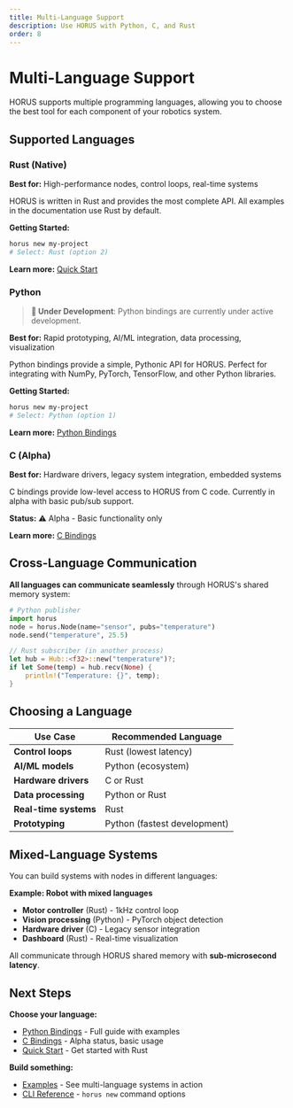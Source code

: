 ```yaml
---
title: Multi-Language Support
description: Use HORUS with Python, C, and Rust
order: 8
---
```


# Multi-Language Support

HORUS supports multiple programming languages, allowing you to choose the best tool for each component of your robotics system.

## Supported Languages

### Rust (Native)

**Best for:** High-performance nodes, control loops, real-time systems

HORUS is written in Rust and provides the most complete API. All examples in the documentation use Rust by default.

**Getting Started:**
```bash
horus new my-project
# Select: Rust (option 2)
```

**Learn more:** [Quick Start](/getting-started/quick-start)

### Python

> **🚧 Under Development**: Python bindings are currently under active development.

**Best for:** Rapid prototyping, AI/ML integration, data processing, visualization

Python bindings provide a simple, Pythonic API for HORUS. Perfect for integrating with NumPy, PyTorch, TensorFlow, and other Python libraries.

**Getting Started:**
```bash
horus new my-project
# Select: Python (option 1)
```

**Learn more:** [Python Bindings](/python-bindings)

### C (Alpha)

**Best for:** Hardware drivers, legacy system integration, embedded systems

C bindings provide low-level access to HORUS from C code. Currently in alpha with basic pub/sub support.

**Status:** ⚠️ Alpha - Basic functionality only

**Learn more:** [C Bindings](/c-bindings)

## Cross-Language Communication

**All languages can communicate seamlessly** through HORUS's shared memory system:

```python
# Python publisher
import horus
node = horus.Node(name="sensor", pubs="temperature")
node.send("temperature", 25.5)
```

```rust
// Rust subscriber (in another process)
let hub = Hub::<f32>::new("temperature")?;
if let Some(temp) = hub.recv(None) {
    println!("Temperature: {}", temp);
}
```

## Choosing a Language

| Use Case | Recommended Language |
|----------|---------------------|
| **Control loops** | Rust (lowest latency) |
| **AI/ML models** | Python (ecosystem) |
| **Hardware drivers** | C or Rust |
| **Data processing** | Python or Rust |
| **Real-time systems** | Rust |
| **Prototyping** | Python (fastest development) |

## Mixed-Language Systems

You can build systems with nodes in different languages:

**Example: Robot with mixed languages**
- **Motor controller** (Rust) - 1kHz control loop
- **Vision processing** (Python) - PyTorch object detection
- **Hardware driver** (C) - Legacy sensor integration
- **Dashboard** (Rust) - Real-time visualization

All communicate through HORUS shared memory with **sub-microsecond latency**.

## Next Steps

**Choose your language:**
- [Python Bindings](/python-bindings) - Full guide with examples
- [C Bindings](/c-bindings) - Alpha status, basic usage
- [Quick Start](/getting-started/quick-start) - Get started with Rust

**Build something:**
- [Examples](/examples) - See multi-language systems in action
- [CLI Reference](/cli-reference) - `horus new` command options
